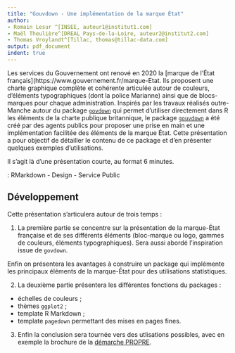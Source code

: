 ```yaml
---
title: "Gouvdown - Une implémentation de la marque État"
author:
- Romain Lesur ^[INSEE, auteur1@institut1.com]
- Maël Theulière^[DREAL Pays-de-la-Loire, auteur2@institut2.com]
- Thomas Vroylandt^[Tillac, thomas@tillac-data.com]
output: pdf_document
indent: true
---
```


\begin{center}
\textbf{Résumé}
\end{center}
Les services du Gouvernement ont renové en 2020 la [marque de l'État français](https://www.gouvernement.fr/marque-Etat. Ils proposent une charte graphique complète et cohérente articulée autour de couleurs, d'éléments typographiques (dont la police Marianne) ainsi que de blocs-marques pour chaque administration. Inspirés par les travaux réalisés outre-Manche autour du package [`govdown`](https://ukgovdatascience.github.io/govdown/) qui permet d'utiliser directement dans R les éléments de la charte publique britannique, le package [`gouvdown`](https://github.com/spyrales/gouvdown) a été créé par des agents publics pour proposer une prise en main et une implémentation facilitée des éléments de la marque État. Cette présentation a pour objectif de détailler le contenu de ce package et d'en présenter quelques exemples d'utilisations.

Il s'agit là d'une présentation courte, au format 6 minutes.

\noindent \textbf{Mots-clefs} : RMarkdown - Design - Service Public

## Développement 

Cette présentation s'articulera autour de trois temps :

1. La première partie se concentre sur la présentation de la marque-État française et de ses différents éléments (bloc-marque ou logo, gammes de couleurs, éléments typographiques). Sera aussi abordé l'inspiration issue de `govdown`. 

Enfin on présentera les avantages à construire un package qui implémente les principaux éléments de la marque-État pour des utilisations statistiques.

2. La deuxième partie présentera les différentes fonctions du packages :

  + échelles de couleurs ;
  + thèmes `ggplot2` ;
  + template R Markdown ;
  + template `pagedown` permettant des mises en pages fines.
  
3. Enfin la conclusion sera tournée vers des utlisations possibles, avec en exemple la brochure de la [démarche PROPRE](https://github.com/spyrales/propre.brochure).
